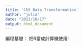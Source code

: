 ```yaml
---
title: 'Ch5 Data Transformation'
author: "julia"
date: "2022/10/17"
output: html_document
---
```


編程基礎：
把R當成計算機使用!
